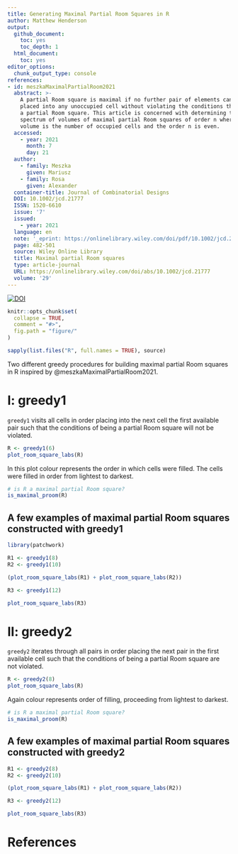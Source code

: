 ```yaml
---
title: Generating Maximal Partial Room Squares in R
author: Matthew Henderson
output:
  github_document:
    toc: yes
    toc_depth: 1
  html_document:
    toc: yes
editor_options: 
  chunk_output_type: console
references:
- id: meszkaMaximalPartialRoom2021
  abstract: >-
    A partial Room square is maximal if no further pair of elements can be
    placed into any unoccupied cell without violating the conditions that define
    a partial Room square. This article is concerned with determining the
    spectrum of volumes of maximal partial Room squares of order n where the
    volume is the number of occupied cells and the order n is even.
  accessed:
    - year: 2021
      month: 7
      day: 21
  author:
    - family: Meszka
      given: Mariusz
    - family: Rosa
      given: Alexander
  container-title: Journal of Combinatorial Designs
  DOI: 10.1002/jcd.21777
  ISSN: 1520-6610
  issue: '7'
  issued:
    - year: 2021
  language: en
  note: '_eprint: https://onlinelibrary.wiley.com/doi/pdf/10.1002/jcd.21777'
  page: 482-501
  source: Wiley Online Library
  title: Maximal partial Room squares
  type: article-journal
  URL: https://onlinelibrary.wiley.com/doi/abs/10.1002/jcd.21777
  volume: '29'
---
```


[![DOI](https://zenodo.org/badge/544776750.svg)](https://zenodo.org/badge/latestdoi/544776750)


<!-- README.md is generated from README.Rmd. Please edit that file -->

```r
knitr::opts_chunk$set(
  collapse = TRUE,
  comment = "#>",
  fig.path = "figure/"
)

sapply(list.files("R", full.names = TRUE), source)
```

Two different greedy procedures
for building maximal partial Room squares
in R
inspired by
@meszkaMaximalPartialRoom2021.

# I: greedy1

`greedy1`
visits all cells in order placing
into the next cell the first available
pair such that the conditions
of being a partial Room square
will not be violated.

```r
R <- greedy1(6)
plot_room_square_labs(R)
```

In this plot colour represents the order in which cells were filled.
The cells were filled in order from lightest to darkest.

```r
# is R a maximal partial Room square?
is_maximal_proom(R)
```

## A few examples of maximal partial Room squares constructed with greedy1

```r
library(patchwork)

R1 <- greedy1(8)
R2 <- greedy1(10)

(plot_room_square_labs(R1) + plot_room_square_labs(R2))
```

```r
R3 <- greedy1(12)

plot_room_square_labs(R3)
```

# II: greedy2

`greedy2`
iterates through all pairs in order
placing the next pair in the first available cell
such that the conditions of being a partial
Room square are not violated.

```r
R <- greedy2(8)
plot_room_square_labs(R)
```

Again colour represents order of filling, proceeding from lightest to darkest.

```r
# is R a maximal partial Room square?
is_maximal_proom(R)
```

## A few examples of maximal partial Room squares constructed with greedy2

```r
R1 <- greedy2(8)
R2 <- greedy2(10)

(plot_room_square_labs(R1) + plot_room_square_labs(R2))
```

```r
R3 <- greedy2(12)

plot_room_square_labs(R3)
```

# References